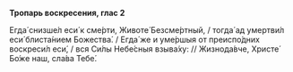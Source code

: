 **Тропарь воскресения, глас 2**

Егда́ снизше́л еси́ к сме́рти, Животе́ Безсме́ртный, / тогда́ ад умертви́л еси́ блиста́нием Божества́. / Егда́ же и уме́ршыя от преиспо́дних воскреси́л еси́, / вся Си́лы Небе́сныя взыва́ху: // Жизнода́вче, Христе́ Бо́же наш, сла́ва Тебе́.
